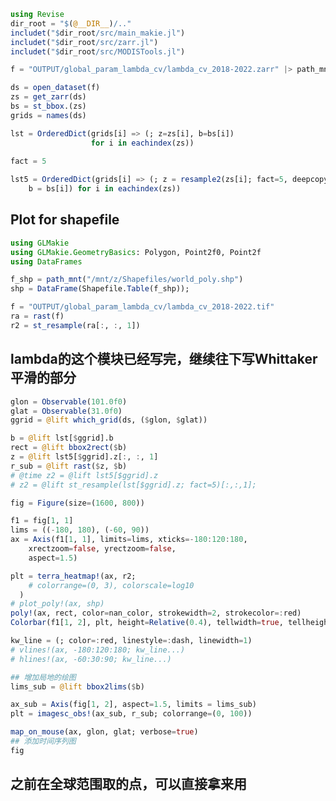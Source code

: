 ```julia
using Revise
dir_root = "$(@__DIR__)/.."
includet("$dir_root/src/main_makie.jl")
includet("$dir_root/src/zarr.jl")
includet("$dir_root/src/MODISTools.jl")
```

```julia
f = "OUTPUT/global_param_lambda_cv/lambda_cv_2018-2022.zarr" |> path_mnt

ds = open_dataset(f)
zs = get_zarr(ds)
bs = st_bbox.(zs)
grids = names(ds)

lst = OrderedDict(grids[i] => (; z=zs[i], b=bs[i])
                  for i in eachindex(zs))
                  
fact = 5

lst5 = OrderedDict(grids[i] => (; z = resample2(zs[i]; fact=5, deepcopy=true), 
    b = bs[i]) for i in eachindex(zs))
```

## Plot for shapefile

```julia
using GLMakie
using GLMakie.GeometryBasics: Polygon, Point2f0, Point2f
using DataFrames

f_shp = path_mnt("/mnt/z/Shapefiles/world_poly.shp")
shp = DataFrame(Shapefile.Table(f_shp));

f = "OUTPUT/global_param_lambda_cv/lambda_cv_2018-2022.tif"
ra = rast(f)
r2 = st_resample(ra[:, :, 1])
```

## lambda的这个模块已经写完，继续往下写Whittaker平滑的部分

```julia
glon = Observable(101.0f0)
glat = Observable(31.0f0)
ggrid = @lift which_grid(ds, ($glon, $glat))

b = @lift lst[$ggrid].b
rect = @lift bbox2rect($b)
z = @lift lst5[$ggrid].z[:, :, 1]
r_sub = @lift rast($z, $b)
# @time z2 = @lift lst5[$ggrid].z
# z2 = @lift st_resample(lst[$ggrid].z; fact=5)[:,:,1];
```

```julia
fig = Figure(size=(1600, 800))

f1 = fig[1, 1]
lims = ((-180, 180), (-60, 90))
ax = Axis(f1[1, 1], limits=lims, xticks=-180:120:180, 
    xrectzoom=false, yrectzoom=false,
    aspect=1.5)

plt = terra_heatmap!(ax, r2; 
    # colorrange=(0, 3), colorscale=log10
  )
# plot_poly!(ax, shp)
poly!(ax, rect, color=nan_color, strokewidth=2, strokecolor=:red)
Colorbar(f1[1, 2], plt, height=Relative(0.4), tellwidth=true, tellheight=false)

kw_line = (; color=:red, linestyle=:dash, linewidth=1)
# vlines!(ax, -180:120:180; kw_line...)
# hlines!(ax, -60:30:90; kw_line...)

## 增加局地的绘图
lims_sub = @lift bbox2lims($b)

ax_sub = Axis(fig[1, 2], aspect=1.5, limits = lims_sub)
plt = imagesc_obs!(ax_sub, r_sub; colorrange=(0, 100))

map_on_mouse(ax, glon, glat; verbose=true)
## 添加时间序列图
fig
```

## 之前在全球范围取的点，可以直接拿来用
